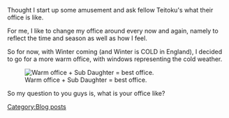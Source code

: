 Thought I start up some amusement and ask fellow Teitoku's what their office is like.

For me, I like to change my office around every now and again, namely to reflect the time and season as well as how I feel.



So for now, with Winter coming (and Winter is COLD in England), I decided to go for a more warm office, with windows representing the cold weather.

[[File:WarmOffice.jpg|thumb|Warm office + Sub Daughter = best office.]]

So my question to you guys is, what is your office like?
[[Category:Blog posts]]